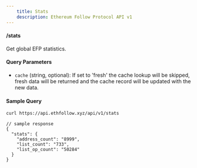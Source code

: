 ```yaml
---
    title: Stats
    description: Ethereum Follow Protocol API v1
---
```


#### /stats
Get global EFP statistics. 

#### Query Parameters
- `cache` (string, optional): If set to 'fresh' the cache lookup will be skipped, fresh data will be returned and the cache record will be updated with the new data.

#### Sample Query
```sh
curl https://api.ethfollow.xyz/api/v1/stats
```

```jsonc
// sample response
{
  "stats": {
    "address_count": "8999",
    "list_count": "733",
    "list_op_count": "50284"
  }
}
```